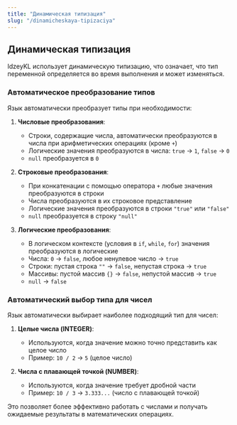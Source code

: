 ```yaml
---
title: "Динамическая типизация"
slug: "/dinamicheskaya-tipizaciya"
---
```


## Динамическая типизация

IdzeyKL использует динамическую типизацию, что означает, что тип переменной определяется во время выполнения и может изменяться.

### Автоматическое преобразование типов

Язык автоматически преобразует типы при необходимости:

1. **Числовые преобразования**:
   - Строки, содержащие числа, автоматически преобразуются в числа при арифметических операциях (кроме `+`)
   - Логические значения преобразуются в числа: `true` → `1`, `false` → `0`
   - `null` преобразуется в `0`

2. **Строковые преобразования**:
   - При конкатенации с помощью оператора `+` любые значения преобразуются в строки
   - Числа преобразуются в их строковое представление
   - Логические значения преобразуются в строки `"true"` или `"false"`
   - `null` преобразуется в строку `"null"`

3. **Логические преобразования**:
   - В логическом контексте (условия в `if`, `while`, `for`) значения преобразуются в логические
   - Числа: `0` → `false`, любое ненулевое число → `true`
   - Строки: пустая строка `""` → `false`, непустая строка → `true`
   - Массивы: пустой массив `{}` → `false`, непустой массив → `true`
   - `null` → `false`

### Автоматический выбор типа для чисел

Язык автоматически выбирает наиболее подходящий тип для чисел:

1. **Целые числа (INTEGER)**:
   - Используются, когда значение можно точно представить как целое число
   - Пример: `10 / 2` → `5` (целое число)

2. **Числа с плавающей точкой (NUMBER)**:
   - Используются, когда значение требует дробной части
   - Пример: `10 / 3` → `3.333...` (число с плавающей точкой)

Это позволяет более эффективно работать с числами и получать ожидаемые результаты в математических операциях.
